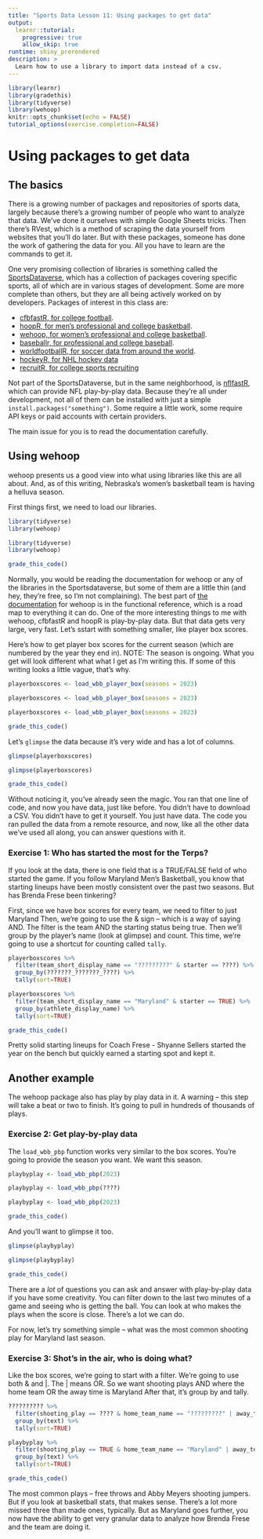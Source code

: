```yaml
---
title: "Sports Data Lesson 11: Using packages to get data"
output: 
  learnr::tutorial:
    progressive: true
    allow_skip: true
runtime: shiny_prerendered
description: >
  Learn how to use a library to import data instead of a csv.
---
```


```r
library(learnr)
library(gradethis)
library(tidyverse)
library(wehoop)
knitr::opts_chunk$set(echo = FALSE)
tutorial_options(exercise.completion=FALSE)
```

# Using packages to get data

## The basics

There is a growing number of packages and repositories of sports data, largely because there's a growing number of people who want to analyze that data. We've done it ourselves with simple Google Sheets tricks. Then there's RVest, which is a method of scraping the data yourself from websites that you'll do later. But with these packages, someone has done the work of gathering the data for you. All you have to learn are the commands to get it.

One very promising collection of libraries is something called the [SportsDataverse](https://sportsdataverse.org/), which has a collection of packages covering specific sports, all of which are in various stages of development. Some are more complete than others, but they are all being actively worked on by developers. Packages of interest in this class are: 

* [cfbfastR, for college football](https://saiemgilani.github.io/cfbfastR/).
* [hoopR, for men's professional and college basketball](https://saiemgilani.github.io/hoopR/).
* [wehoop, for women's professional and college basketball](https://saiemgilani.github.io/wehoop/).
* [baseballr, for professional and college baseball](https://billpetti.github.io/baseballr/).
* [worldfootballR, for soccer data from around the world](https://jaseziv.github.io/worldfootballR/).
* [hockeyR, for NHL hockey data](https://hockeyr.netlify.app/)
* [recruitR, for college sports recruiting](https://saiemgilani.github.io/recruitR/)

Not part of the SportsDataverse, but in the same neighborhood, is [nflfastR](https://www.nflfastr.com/), which can provide NFL play-by-play data. 
Because they're all under development, not all of them can be installed with just a simple `install.packages("something")`. Some require a little work, some require API keys or paid accounts with certain providers.  

The main issue for you is to read the documentation carefully. 

## Using wehoop

wehoop presents us a good view into what using libraries like this are all about. And, as of this writing, Nebraska's women's basketball team is having a helluva season. 

First things first, we need to load our libraries.  

```r
library(tidyverse)
library(wehoop)
```
```r
library(tidyverse)
library(wehoop)
```
```r
grade_this_code()
```

Normally, you would be reading the documentation for wehoop or any of the libraries in the Sportsdataverse, but some of them are a little thin (and hey, they're free, so I'm not complaining). The best part of [the documentation](https://wehoop.sportsdataverse.org/index.html) for wehoop is in the functional reference, which is a road map to everything it can do. One of the more interesting things to me with wehoop, cfbfastR and hoopR is play-by-play data. But that data gets very large, very fast. Let's sstart with something smaller, like player box scores. 

Here's how to get player box scores for the current season (which are numbered by the year they end in). NOTE: The season is ongoing. What you get will look different what what I get as I'm writing this. If some of this writing looks a little vague, that's why. 

```r
playerboxscores <- load_wbb_player_box(seasons = 2023)
```
```r
playerboxscores <- load_wbb_player_box(seasons = 2023)
```
```r
playerboxscores <- load_wbb_player_box(seasons = 2023)
```
```r
grade_this_code()
```

Let's `glimpse` the data because it's very wide and has a lot of columns. 

```r
glimpse(playerboxscores)
```
```r
glimpse(playerboxscores)
```
```r
grade_this_code()
```

Without noticing it, you've already seen the magic. You ran that one line of code, and now you have data, just like before. You didn't have to download a CSV. You didn't have to get it yourself. You just have data. The code you ran pulled the data from a remote resource, and now, like all the other data we've used all along, you can answer questions with it. 

### Exercise 1: Who has started the most for the Terps?

If you look at the data, there is one field that is a TRUE/FALSE field of who started the game. If you follow Maryland Men's Basketball, you know that starting lineups have been mostly consistent over the past two seasons. But has Brenda Frese been tinkering?

First, since we have box scores for every team, we need to filter to just Maryland Then, we're going to use the & sign -- which is a way of saying AND. The filter is the team AND the starting status being true. Then we'll group by the player's name (look at glimpse) and count. This time, we're going to use a shortcut for counting called `tally`. 

```r
playerboxscores %>% 
  filter(team_short_display_name == "?????????" & starter == ????) %>% 
  group_by(???????_???????_????) %>% 
  tally(sort=TRUE) 
```
```r
playerboxscores %>% 
  filter(team_short_display_name == "Maryland" & starter == TRUE) %>% 
  group_by(athlete_display_name) %>% 
  tally(sort=TRUE) 
```
```r
grade_this_code()
```

Pretty solid starting lineups for Coach Frese - Shyanne Sellers started the year on the bench but quickly earned a starting spot and kept it.

## Another example

The wehoop package also has play by play data in it. A warning -- this step will take a beat or two to finish. It's going to pull in hundreds of thousands of plays. 

### Exercise 2: Get play-by-play data

The `load_wbb_pbp` function works very similar to the box scores. You're going to provide the season you want. We want this season.

```r
playbyplay <- load_wbb_pbp(2023)
```
```r
playbyplay <- load_wbb_pbp(????)
```
```r
playbyplay <- load_wbb_pbp(2023)
```
```r
grade_this_code()
```

And you'll want to glimpse it too. 

```r
glimpse(playbyplay)
```
```r
glimpse(playbyplay)
```
```r
grade_this_code()
```

There are a *lot* of questions you can ask and answer with play-by-play data if you have some creativity. You can filter down to the last two minutes of a game and seeing who is getting the ball. You can look at who makes the plays when the score is close. There's a lot we can do.

For now, let's try something simple -- what was the most common shooting play for Maryland last season.

### Exercise 3: Shot's in the air, who is doing what?

Like the box scores, we're going to start with a filter. We're going to use both & and |. The | means OR. So we want shooting plays AND where the home team OR the away time is Maryland After that, it's group by and tally. 

```r
?????????? %>% 
  filter(shooting_play == ???? & home_team_name == "?????????" | away_team_name == "????????") %>% 
  group_by(text) %>% 
  tally(sort=TRUE)
```
```r
playbyplay %>% 
  filter(shooting_play == TRUE & home_team_name == "Maryland" | away_team_name == "Maryland") %>% 
  group_by(text) %>% 
  tally(sort=TRUE)
```
```r
grade_this_code()
```

The most common plays -- free throws and Abby Meyers shooting jumpers. But if you look at basketball stats, that makes sense. There's a lot more missed three than made ones, typically. But as Maryland goes further, you now have the ability to get very granular data to analyze how Brenda Frese and the team are doing it. 
